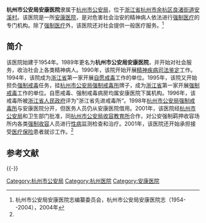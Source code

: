{{Infobox PRCG |color = darkblue
|机构名称=杭州市公安局安康医院
|标志1=Police Badge,P.R.China.svg
|标志1大小=120px
|标志1说明=[[中华人民共和国人民警察警徽|中华人民共和国人民警察警徽]]
|标志2=Red star.svg
|标志2说明=[[印章|印章]][[s:国务院关于国家行政机关和企业事业单位社会团体印章管理的规定|规定]]：[[直径|直径]]?厘米，中央刊[[五角星|五角星]]，由?制发。
|职位1=院长
|人员1=?
|衔级1=?级警?
|上级机构=[[杭州市公安局|杭州市公安局]]
|机构类型=[[安康医院|安康医院]]
|行政级别=
|时期1=
|机构1='''杭州市公安局安康医院'''
|地址1=[[浙江省|浙江省]][[杭州市|杭州市]][[余杭区|余杭区]][[良渚街道|良渚街道]][[安溪村|安溪村]]
|邮编1=
|电话1={{Tel|86||}}
|网站=
|网址=
}}

'''杭州市公安局安康医院'''隶属于[[杭州市公安局|杭州市公安局]]，位于[[浙江省|浙江省]][[杭州市|杭州市]][[余杭区|余杭区]][[良渚街道|良渚街道]][[安溪村|安溪村]]。该医院是一所[[安康医院|安康医院]]，是对危害社会治安的精神病人依法进行[[强制医疗|强制医疗]]的专门机构。除了[[强制医疗|强制医疗]]外，该医院还对社会提供一般医疗服务。<ref name=yuanzhi>杭州市公安局安康医院志编纂委员会，杭州市公安局安康医院志（1954--2004），2004年</ref>

==简介==
该医院始建于1954年。1989年更名为'''杭州市公安局安康医院'''，并开始对社会服务，收治社会上各类精神病人。1990年，该院开始开展[[精神疾病|精神疾病]][[司法鉴定|司法鉴定]]工作。1994年，该院成为[[浙江省|浙江省]]第一家开展[[自愿戒毒|自愿戒毒]]工作的单位。1995年，该院又开始担负[[强制戒毒|强制戒毒]]任务，挂[[杭州市公安局强制戒毒所|杭州市公安局强制戒毒所]]牌子，成为[[浙江省|浙江省]]第一家开展[[强制戒毒|强制戒毒]]工作的单位。自愿戒毒、强制戒毒病房均属安康医院下属机构。1996年，该戒毒所被[[浙江省人民政府|浙江省人民政府]]评为”浙江省先进戒毒所“。1998年[[杭州市公安局强制戒毒所|杭州市公安局强制戒毒所]]与安康医院分开，但医务人员仍从安康医院借用。2001年，该医院经[[杭州市公安局|杭州市公安局]]和卫生部门批准，同[[杭州市公安局收容教育所|杭州市公安局收容教育所]]合作，对公安强制羁押收容场所内各类[[强制收容|强制收容]]人员进行[[性病|性病]]监测检查和治疗。2001年，该医院还开始承担接受[[医疗保险|医疗保险]]患者就诊工作。<ref name=yuanzhi/>

==参考文献==
{{reflist}}

{{-}}
{{Hospital-stub}}

[[Category:杭州市公安局|Category:杭州市公安局]]
[[Category:杭州医院|Category:杭州医院]]
[[Category:安康医院|Category:安康医院]]